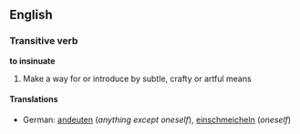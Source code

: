 ==English==
===Transitive verb===
'''to insinuate'''
# Make a way for or introduce by subtle, crafty or artful means
====Translations====
*German: [[andeuten]] (''anything except oneself''), [[einschmeicheln]] (''oneself'')